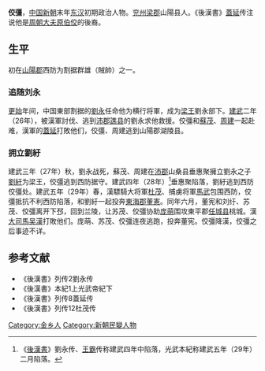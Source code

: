 '''佼彊'''，[[中国|中国]][[新朝|新朝]]末年[[东汉|东汉]]初期政治人物。[[兖州|兖州]][[梁郡|梁郡]]山陽县人。《後漢書》[[蓋延|蓋延]]传注说他是[[周朝|周朝]][[大夫|大夫]][[原伯絞|原伯佼]]的後裔。

==生平==
初在[[山陽郡|山陽郡]]西防为割据群雄（賊帥）之一。

===追随刘永===
[[更始_(漢朝)|更始]]年间，中国東部割据的[[劉永|劉永]]任命他为横行将軍，成为[[梁王|梁王]]劉永部下。[[建武_(东汉)|建武]]二年（26年），被漢軍討伐、逃到[[沛郡|沛郡]][[譙县|譙县]]的劉永求他救援。佼彊和[[蘇茂|蘇茂]]、[[周建|周建]]一起赴难，漢軍的[[蓋延|蓋延]]打敗他们，佼彊、周建逃到山陽郡湖陵县。

===拥立劉紆===
建武三年（27年）秋，劉永战死，蘇茂、周建在[[沛郡|沛郡]]山桑县垂惠聚擁立劉永之子[[劉紆|劉紆]]为梁王，佼彊逃到西防据守。建武四年（28年）<ref>《[[後漢書|後漢書]]》劉永传、[[王霸|王霸]]传称建武四年中陷落，光武本紀称建武五年（29年）二月陷落。</ref>垂惠聚陷落，劉紆逃到西防佼彊处。建武五年（29年）春，漢驃騎大将軍[[杜茂|杜茂]]、捕虜将軍[[馬武|馬武]]包围西防，佼彊抵抗不利西防陷落，和劉紆一起投奔[[東海郡|東海郡]][[董憲|董憲]]。同年六月，董宪和刘纡、苏茂、佼彊离开下邳，回到兰陵，让苏茂、佼彊协助[[庞萌|庞萌]]围攻東平郡[[任城县|任城县]]桃城。漢[[大司馬|大司馬]][[吴漢|吴漢]]打敗他们。庞萌、苏茂、佼彊连夜逃跑，投奔董宪。佼彊降漢，佼彊之后事迹不详。

==参考文献==
*《後漢書》列传2劉永传 
*《後漢書》本紀1上光武帝紀下 
*《後漢書》列传8蓋延传 
*《後漢書》列传12杜茂传 
<references/>

[[Category:金乡人|Category:金乡人]]
[[Category:新朝民變人物|Category:新朝民變人物]]